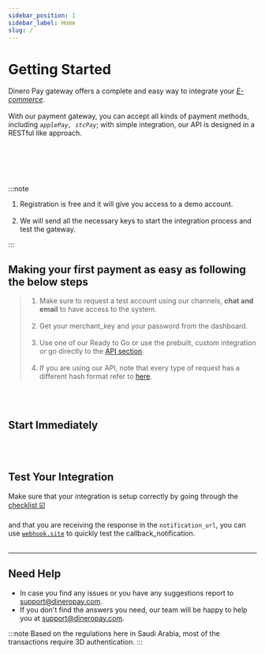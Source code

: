 ```yaml
---
sidebar_position: 1
sidebar_label: Home
slug: /
---
```


# Getting Started

Dinero Pay gateway offers a complete and easy way to integrate your <u>_E-commerce_</u>.<br></br>
With our payment gateway, you can accept all kinds of payment methods, including _`applePay, stcPay`_; with simple integration, our API is designed in a RESTful like approach.

<br></br>
<br></br>

:::note

1. Registration is free and it will give you access to a demo account.<br></br>
2. We will send all the necessary keys to start the integration process and test the gateway.

:::

## Making your first payment as easy as following the below steps

> 1. Make sure to request a test account using our channels, **chat and email** to have access to the system.<br></br>
> 2. Get your merchant_key and your password from the dashboard.<br></br>
> 3. Use one of our Ready to Go or use the prebuilt, custom integration or go directly to the [API section](../../api).<br></br>
> 4. If you are using our API, note that every type of request has a different hash format refer to [here](../authentication/hash-validation).

<br></br>

## Start Immediately


<br></br>
<div class="WrapperIntro" style={{ display: "flex", justifyContent: "space-between", flexWrap: "wrap", gap: "1.2rem" }}>
	<Card type="plugin" link="../ready_to_go/plugins" text="Plugin" />
	<Card type="api" link="../../api" text="API" />
	<Card type="integration" link="../integration" text="Integration" />
</div>

## Test Your Integration

Make sure that your integration is setup correctly by going through the [checklist ☑️](/Testing/checklist) <br></br>
and that you are receiving the response in the `notification_url`, you can use [`webhook.site`](https://webhook.site/) to quickly test the callback_notification. <br></br>

---

## Need Help

- In case you find any issues or you have any suggestions report to support@dineropay.com.
- If you don't find the answers you need, our team will be happy to help you at [support@dineropay.com](mailto:support@dineropay.com).

:::note
Based on the regulations here in Saudi Arabia, most of the transactions require 3D authentication.
:::

<!--
an example of custom card usign the existing card of docsaraus

<CardBox
	item={{
		type: "link",
		href: "/integration",
		label: "Hosted",
		custom: true, // to control the width of cards insitated by us
		icon: "hosted",
		description: "this is just for testing purposes",
	}}
/>
-->

